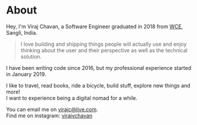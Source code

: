 

# About

Hey, I'm Viraj Chavan, a Software Engineer graduated in 2018 from <a href="https://en.wikipedia.org/wiki/Walchand_College_of_Engineering,_Sangli" target="_blank">WCE</a>, Sangli, India.

> I love building and shipping things people will actually use and enjoy thinking about the user and their perspective as well as the technical solution.

I have been writing code since 2016, but my professional experience started in January 2019.

I like to travel, read books, ride a bicycle, build stuff, explore new things and more!<br />
I want to experience being a digital nomad for a while.

You can email me on <a href="mailto:virajc@live.com">virajc@live.com</a>.<br/>
Find me on instagram: <a href="http://instagram.com/virajvchavan" target="_blank">virajvchavan</a>
